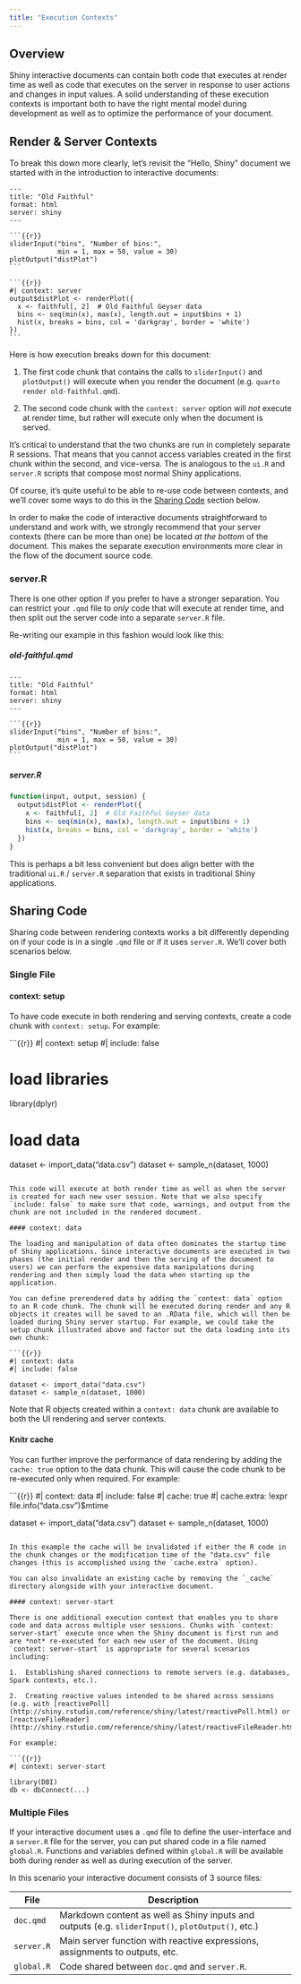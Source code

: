 ```yaml
---
title: "Execution Contexts"
---
```


## Overview

Shiny interactive documents can contain both code that executes at render time as well as code that executes on the server in response to user actions and changes in input values. A solid understanding of these execution contexts is important both to have the right mental model during development as well as to optimize the performance of your document.

## Render & Server Contexts

To break this down more clearly, let's revisit the "Hello, Shiny" document we started with in the introduction to interactive documents:

    ---
    title: "Old Faithful"
    format: html
    server: shiny
    ---

    ```{{r}}
    sliderInput("bins", "Number of bins:", 
                min = 1, max = 50, value = 30)
    plotOutput("distPlot")
    ```

    ```{{r}}
    #| context: server
    output$distPlot <- renderPlot({
      x <- faithful[, 2]  # Old Faithful Geyser data
      bins <- seq(min(x), max(x), length.out = input$bins + 1)
      hist(x, breaks = bins, col = 'darkgray', border = 'white')
    })
    ```

Here is how execution breaks down for this document:

1.  The first code chunk that contains the calls to `sliderInput()` and `plotOutput()` will execute when you render the document (e.g. `quarto render old-faithful.qmd`).

2.  The second code chunk with the `context: server` option will *not* execute at render time, but rather will execute only when the document is served.

It's critical to understand that the two chunks are run in completely separate R sessions. That means that you cannot access variables created in the first chunk within the second, and vice-versa. The is analogous to the `ui.R` and `server.R` scripts that compose most normal Shiny applications.

Of course, it's quite useful to be able to re-use code between contexts, and we'll cover some ways to do this in the [Sharing Code](#sharing-code) section below.

::: {.callout-tip appearance="simple"}
In order to make the code of interactive documents straightforward to understand and work with, we strongly recommend that your server contexts (there can be more than one) be located *at the bottom* of the document. This makes the separate execution environments more clear in the flow of the document source code.
:::

### server.R {.unlisted}

There is one other option if you prefer to have a stronger separation. You can restrict your `.qmd` file to *only* code that will execute at render time, and then split out the server code into a separate `server.R` file.

Re-writing our example in this fashion would look like this:

##### old-faithful.qmd {.tabset}

    ---
    title: "Old Faithful"
    format: html
    server: shiny
    ---

    ```{{r}}
    sliderInput("bins", "Number of bins:", 
                min = 1, max = 50, value = 30)
    plotOutput("distPlot")
    ```

##### server.R

``` r
function(input, output, session) {
  output$distPlot <- renderPlot({
    x <- faithful[, 2]  # Old Faithful Geyser data
    bins <- seq(min(x), max(x), length.out = input$bins + 1)
    hist(x, breaks = bins, col = 'darkgray', border = 'white')
  })
}
```

This is perhaps a bit less convenient but does align better with the traditional `ui.R` / `server.R` separation that exists in traditional Shiny applications.

## Sharing Code {#sharing-code}

Sharing code between rendering contexts works a bit differently depending on if your code is in a single `.qmd` file or if it uses `server.R`. We'll cover both scenarios below.

### Single File

#### context: setup

To have code execute in both rendering and serving contexts, create a code chunk with `context: setup`. For example:

```{{r}}
#| context: setup
#| include: false

# load libraries
library(dplyr)

# load data
dataset <- import_data("data.csv")
dataset <- sample_n(dataset, 1000)
```

This code will execute at both render time as well as when the server is created for each new user session. Note that we also specify `include: false` to make sure that code, warnings, and output from the chunk are not included in the rendered document.

#### context: data

The loading and manipulation of data often dominates the startup time of Shiny applications. Since interactive documents are executed in two phases (the initial render and then the serving of the document to users) we can perform the expensive data manipulations during rendering and then simply load the data when starting up the application.

You can define prerendered data by adding the `context: data` option to an R code chunk. The chunk will be executed during render and any R objects it creates will be saved to an .RData file, which will then be loaded during Shiny server startup. For example, we could take the setup chunk illustrated above and factor out the data loading into its own chunk:

```{{r}}
#| context: data
#| include: false

dataset <- import_data("data.csv")
dataset <- sample_n(dataset, 1000)
```

Note that R objects created within a `context: data` chunk are available to both the UI rendering and server contexts.

#### Knitr cache

You can further improve the performance of data rendering by adding the `cache: true` option to the data chunk. This will cause the code chunk to be re-executed only when required. For example:

```{{r}}
#| context: data
#| include: false
#| cache: true
#| cache.extra: !expr file.info("data.csv")$mtime

dataset <- import_data("data.csv")
dataset <- sample_n(dataset, 1000)
```

In this example the cache will be invalidated if either the R code in the chunk changes or the modification time of the "data.csv" file changes (this is accomplished using the `cache.extra` option).

You can also invalidate an existing cache by removing the `_cache` directory alongside with your interactive document.

#### context: server-start

There is one additional execution context that enables you to share code and data across multiple user sessions. Chunks with `context: server-start` execute once when the Shiny document is first run and are *not* re-executed for each new user of the document. Using `context: server-start` is appropriate for several scenarios including:

1.  Establishing shared connections to remote servers (e.g. databases, Spark contexts, etc.).

2.  Creating reactive values intended to be shared across sessions (e.g. with [reactivePoll](http://shiny.rstudio.com/reference/shiny/latest/reactivePoll.html) or [reactiveFileReader](http://shiny.rstudio.com/reference/shiny/latest/reactiveFileReader.html)).

For example:

```{{r}}
#| context: server-start

library(DBI)
db <- dbConnect(...)
```

### Multiple Files

If your interactive document uses a `.qmd` file to define the user-interface and a `server.R` file for the server, you can put shared code in a file named `global.R`. Functions and variables defined within `global.R` will be available both during render as well as during execution of the server.

In this scenario your interactive document consists of 3 source files:

| File       | Description                                                                                       |
|------------|---------------------------------------------------------------------------------------------------|
| `doc.qmd`  | Markdown content as well as Shiny inputs and outputs (e.g. `sliderInput()`, `plotOutput()`, etc.) |
| `server.R` | Main server function with reactive expressions, assignments to outputs, etc.                      |
| `global.R` | Code shared between `doc.qmd` and `server.R`.                                                     |

